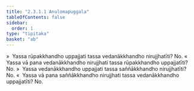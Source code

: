 ```yaml
---
title: "2.3.1.1 Anulomapuggala"
tableOfContents: false
sidebar:
  order: 1
type: "tipitaka"
basket: "ab"
---
```



<DynamicBreadcrumb />

<Division number="153">

<Paragraph number="817">
»  Yassa rūpakkhandho uppajjati tassa vedanākkhandho nirujjhatīti? No.
</Paragraph>

<Paragraph number="818">
«  Yassa vā pana vedanākkhandho nirujjhati tassa rūpakkhandho uppajjatīti? No.
</Paragraph>

</Division>
<Division number="154">

<Paragraph number="819">
»  Yassa vedanākkhandho uppajjati tassa saññākkhandho nirujjhatīti? No.
</Paragraph>

<Paragraph number="820">
«  Yassa vā pana saññākkhandho nirujjhati tassa vedanākkhandho uppajjatīti? No.
</Paragraph>
</Division>